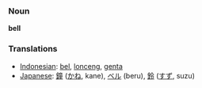 === Noun ===
'''bell'''

=== Translations ===
*[[Indonesian]]: [[bel]], [[lonceng]], [[genta]]
*[[Japanese]]: [[鐘]] ([[かね]], kane), [[ベル]] (beru), [[鈴]] ([[すず]], suzu)